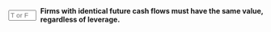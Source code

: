 ::: {.question-block}

<form onsubmit="event.preventDefault(); checkAnswerBox('module7_tf_q53','T')" style="display: flex; align-items: center; gap: 8px;">
  <input type="text" id="module7_tf_q53" name="module7_tf_q53" maxlength="1" placeholder="T or F" style="width: 55px;" data-correct-answer="T" /> 
  <label for="module7_tf_q53"><strong>Firms with identical future cash flows must have the same value, regardless of leverage.</strong></label>
</form>

<div id="feedback-module7_tf_q53" class="feedback" data-status="" style="display:none;">
This is TRUE. Under MM, identical cash flows imply identical firm values.
</div>

:::